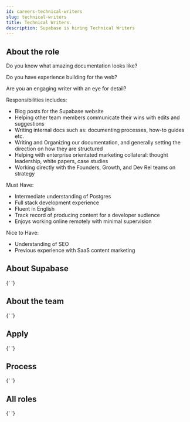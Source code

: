 ```yaml
---
id: careers-technical-writers
slug: technical-writers
title: Technical Writers.
description: Supabase is hiring Technical Writers
---
```



## About the role

Do you know what amazing documentation looks like?

Do you have experience building for the web?

Are you an engaging writer with an eye for detail?

Responsibilities includes:

- Blog posts for the Supabase website
- Helping other team members communicate their wins with edits and suggestions
- Writing internal docs such as: documenting processes, how-to guides etc.
- Writing and Organizing our documentation, and generally setting the direction on how they are structured
- Helping with enterprise orientated marketing collateral: thought leadership, white papers, case studies
- Working directly with the Founders, Growth, and Dev Rel teams on strategy

Must Have:

- Intermediate understanding of Postgres
- Full stack development experience
- Fluent in English
- Track record of producing content for a developer audience
- Enjoys working online remotely with minimal supervision

Nice to Have:

- Understanding of SEO
- Previous experience with SaaS content marketing

## About Supabase

<About />{' '}

## About the team

<Team />{' '}

## Apply

<Apply />{' '}

## Process

<Process />{' '}

## All roles

<Roles />{' '}
